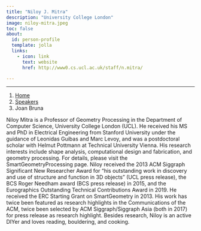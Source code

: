 ```yaml
---
title: "Niloy J. Mitra"
description: "University College London"
image: niloy-mitra.jpeg
toc: false
about:
  id: person-profile
  template: jolla
  links:
    - icon: link
      text: website
      href: http://www0.cs.ucl.ac.uk/staff/n.mitra/

---
```

---

```{=html}
<nav aria-label="breadcrumb">
  <ol class="breadcrumb">
    <li class="breadcrumb-item"><a href="../../index.html">Home</a></li>
    <li class="breadcrumb-item"><a href="../../speaker.html">Speakers</a></li>
    <li class="breadcrumb-item active">Joan Bruna</li>

  </ol>
</nav>
```

:::{#person-profile}
:::

Niloy Mitra is a Professor of Geometry Processing in the Department of Computer Science, University College London (UCL). He received his MS and PhD in Electrical Engineering from Stanford University under the guidance of Leonidas Guibas and Marc Levoy, and was a postdoctoral scholar with Helmut Pottmann at Technical University Vienna. His research interests include shape analysis, computational design and fabrication, and geometry processing. For details, please visit the SmartGeometryProcessing page.
Niloy received the 2013 ACM Siggraph Significant New Researcher Award for "his outstanding work in discovery and use of structure and function in 3D objects" (UCL press release), the BCS Roger Needham award (BCS press release) in 2015, and the Eurographics Outstanding Technical Contributions Award in 2019. He received the ERC Starting Grant on SmartGeometry in 2013. His work has twice been featured as research highlights in the Communications of the ACM, twice been selected by ACM Siggraph/Siggraph Asia (both in 2017) for press release as research highlight. Besides research, Niloy is an active DIYer and loves reading, bouldering, and cooking.